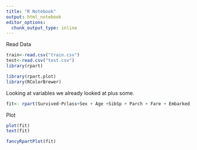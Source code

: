 ```yaml
---
title: "R Notebook"
output: html_notebook
editor_options: 
  chunk_output_type: inline
---
```


Read Data
```r

train<-read.csv("train.csv")
test<-read.csv("test.csv")
library(rpart)

library(rpart.plot)
library(RColorBrewer)
```


Looking at variables we already looked at plus some. 
```r
fit<- rpart(Survived~Pclass+Sex + Age +SibSp + Parch + Fare + Embarked, data=train, method="class")
```

Plot
```r
plot(fit)
text(fit)
```

```r
fancyRpartPlot(fit)
```

